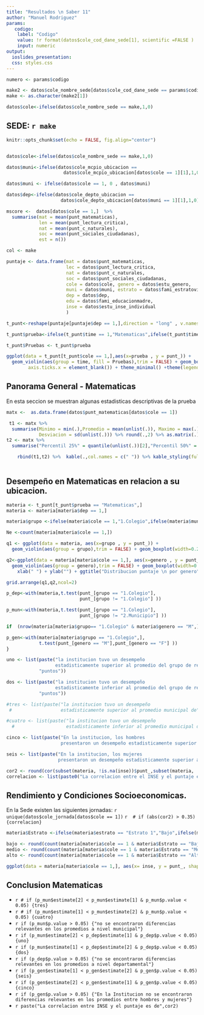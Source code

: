 ---
title: "Resultados \n Saber 11"
author: "Manuel Rodriguez"
params:
   codigo:
    label: "Codigo"
    value: !r format(datos$cole_cod_dane_sede[1], scientific =FALSE )
    input: numeric	
output: 
  ioslides_presentation: 
  css: styles.css
---

```{r, echo=FALSE}

numero <- params$codigo

make2 <- datos$cole_nombre_sede[datos$cole_cod_dane_sede == params$codigo][1]
make <- as.character(make2[1])

datos$cole<-ifelse(datos$cole_nombre_sede == make,1,0)
```


##  SEDE: `r make ` 

```{r, echo=FALSE}
knitr::opts_chunk$set(echo = FALSE, fig.align="center")


datos$cole<-ifelse(datos$cole_nombre_sede == make,1,0)

datos$muni<-ifelse(datos$cole_mcpio_ubicacion == 
                     datos$cole_mcpio_ubicacion[datos$cole == 1][1],1,0)

datos$muni <- ifelse(datos$cole == 1, 0 , datos$muni)

datos$dep<-ifelse(datos$cole_depto_ubicacion == 
                    datos$cole_depto_ubicacion[datos$muni == 1][1],1,0)

mscore <-  datos[datos$cole == 1,]  %>% 
  summarise(mat = mean(punt_matematicas),
            len = mean(punt_lectura_critica),
            nat = mean(punt_c_naturales),
            soc = mean(punt_sociales_ciudadanas),
            est = n())

col <- make

puntaje <- data.frame(mat = datos$punt_matematicas,
                      lec = datos$punt_lectura_critica,
                      nat = datos$punt_c_naturales,
                      soc = datos$punt_sociales_ciudadanas,
                      cole = datos$cole, genero = datos$estu_genero,
                      muni = datos$muni, estrato = datos$fami_estratovivienda,
                      dep = datos$dep,
                      edu = datos$fami_educacionmadre,
                      inse = datos$estu_inse_individual
                      )
```

```{r,fig.width = 7, fig.height = 3.5,echo= FALSE, warning=FALSE}

t_punt<-reshape(puntaje[puntaje$dep == 1,],direction = "long" , v.names = "punt_",varying = list(1:4))

t_punt$prueba<-ifelse(t_punt$time == 1,"Matematicas",ifelse(t_punt$time == 2,"Lectura", ifelse(t_punt$time == 3,"Naturales", ifelse(t_punt$time == 4,"Sociales",""))))

t_punt$Pruebas <- t_punt$prueba

ggplot(data = t_punt[t_punt$cole == 1,],aes(x=prueba , y = punt_)) + 
  geom_violin(aes(group = time, fill = Pruebas),trim = FALSE) + geom_boxplot(width = 0.2) + xlab(" ") + ylab("Puntaje") + theme(axis.text.x = element_blank(),
        axis.ticks.x = element_blank()) + theme_minimal() +theme(legend.position = c("bottom")) + ggtitle("Distribution Puntajes") + coord_cartesian(ylim = c(0, 100))

```

## Panorama General - Matematicas

En esta seccion se muestran algunas estadisticas descriptivas de la prueba 

```{r}
matx <-  as.data.frame(datos$punt_matematicas[datos$cole == 1])

 t1 <- matx %>% 
  summarise(Minimo = min(.),Promedio = mean(unlist(.)), Maximo = max(.),
            Desviacion = sd(unlist(.))) %>% round(.,2) %>% as.matrix(.) %>% t(.)
t2 <- matx %>% 
  summarise("Percentil 25%" = quantile(unlist(.))[2],"Percentil 50%" = quantile(unlist(.))[3], "Percentil 75%" = quantile(unlist(.))[4],"Percentil 100%" = quantile(unlist(.))[5]) %>% round(.,2) %>% as.matrix(.) %>% t(.)

    rbind(t1,t2) %>%  kable(.,col.names = c(" ")) %>% kable_styling(full_width = F, position = "center",bootstrap_options = "striped") %>% add_header_above(c("Estatisticos" = 1, "Valores" = 1))
 
```

## Desempeño en Matematicas en relacion a su ubicacion.

```{r,echo=FALSE}
materia <- t_punt[t_punt$prueba == "Matematicas",]
materia <- materia[materia$dep == 1,]

materia$grupo <-ifelse(materia$cole == 1,"1.Colegio",ifelse(materia$mun == 1,"2.Municipio", ifelse(materia$dep == 1,"3.Departamento","")))

Ne <-count(materia[materia$cole == 1,])

q1 <- ggplot(data = materia, aes(x=grupo , y = punt_)) + 
  geom_violin(aes(group = grupo),trim = FALSE) + geom_boxplot(width=0.2) + xlab(" ") + ylab("") + ggtitle("Distribucion puntaje por \n grupo de referencia")  + labs(subtitle = paste("Numero de estudiantes en la IE", Ne )) + theme_minimal()

q2<-ggplot(data = materia[materia$cole == 1,], aes(x=genero , y = punt_)) + 
  geom_violin(aes(group = genero),trim = FALSE) + geom_boxplot(width=0.2) +  ylim(0, 100) +
    xlab(" ") + ylab("") + ggtitle("Distribucion puntaje \n por genero")  + labs(subtitle = paste("Hombres", count(materia[materia$cole == 1 & materia$genero == "M",]),"Mujeres",count(materia[materia$cole == 1 & materia$genero == "F",]))) + theme_minimal()

grid.arrange(q1,q2,ncol=2)

p_dep<-with(materia,t.test(punt_[grupo == "1.Colegio"],
                           punt_[grupo != "1.Colegio"] ))

p_mun<-with(materia,t.test(punt_[grupo == "1.Colegio"],
                           punt_[grupo != "2.Municipio"] ))

if  (nrow(materia[materia$grupo== "1.Colegio" & materia$genero == "M",]) > 1) {

p_gen<-with(materia[materia$grupo == "1.Colegio",],
            t.test(punt_[genero == "M"],punt_[genero == "F"] ))
}

uno <- list(paste("la institucion tuvo un desempeño 
                  estadisticamente superior al promedio del grupo de referencia",   round(p_dep$estimate[1] - p_dep$estimate[2],digits = 2),
            "puntos"))

dos <- list(paste("la institucion tuvo un desempeño
                  estadisticamente inferior al promedio del grupo de referencia", round(p_dep$estimate[2] - p_dep$estimate[1],digits = 2),
            "puntos"))

#tres <- list(paste("la institucion tuvo un desempeño
 #                  estadisticamente superior al promedio municipal de", round(p_mun$estimate[1] - p_mun$estimate[2],digits = 2),         "puntos"))

#cuatro <- list(paste("la institucion tuvo un desempeño
  #                   estadisticamente inferior al promedio municipal de", round(p_mun$estimate[2] - p_mun$estimate[1],digits = 2),    "puntos"))

cinco <- list(paste("En la institucion, los hombres 
                    presentaron un desempeño estadisticamente superior al promedio de las mujeres y fue de ", round(p_gen$estimate[1] - p_gen$estimate[2],digits = 2),"puntos"))

seis <- list(paste("En la institucion, los mujeres 
                   presentaron un desempeño estadisticamente superior al promedio de los hombres y fue de ", round(p_gen$estimate[2] - p_gen$estimate[1],digits = 2),"puntos"))

cor2 <- round(cor(subset(materia, !is.na(inse))$punt_,subset(materia, !is.na(inse))$inse),2)
correlacion <- list(paste0("La correlacion entre el INSE y el puntaje es de ",cor2, sep = " "))
```


## Rendimiento y Condiciones Socioeconomicas.

En la Sede existen las siguientes jornadas: `r unique(datos$cole_jornada[datos$cole == 1])`
`r  # if (abs(cor2) > 0.35) {correlacion}` 

```{r ,echo=FALSE,warning=FALSE}

materia$Estrato <-ifelse(materia$estrato == "Estrato 1","Bajo",ifelse(materia$estrato == "Estrato 2" ,"Bajo", ifelse(materia$estrato == "Estrato 3","Medio",ifelse(materia$estrato == "Estrato 4","Medio",ifelse(materia$estrato == "Estrato 5","Alto",ifelse(materia$estrato == "Estrato 6","Alto",""))))))

bajo <- round(count(materia[materia$cole == 1 & materia$Estrato == "Bajo",])/Ne*100,0)
medio <- round(count(materia[materia$cole == 1 & materia$Estrato == "Medio",])/Ne*100,0)
alto <- round(count(materia[materia$cole == 1 & materia$Estrato == "Alto",])/Ne*100,0)

```

```{r ,fig.width = 7, fig.height = 3.8,echo=FALSE,warning=FALSE}

ggplot(data = materia[materia$cole == 1,], aes(x= inse, y = punt_, shape = Estrato)) + geom_point(aes(colour = Estrato)) + ylab("Puntaje") + xlab("Indice Socioeconómico") + ggtitle("Relacion condiciones socioeconomicas y desemepeño") + labs(subtitle = paste("Porcetaje de esstudiantes en estrato Bajo", bajo,"%", "Medio", medio,"%", "Alto", alto,"%")) + theme_minimal() + theme(legend.position = c("bottom")) + ylim(0,100)

```


## Conclusion Matematicas

* `r # if (p_mun$estimate[2] < p_mun$estimate[1] & p_mun$p.value < 0.05) {tres}`
* `r # if (p_mun$estimate[1] < p_mun$estimate[2] & p_mun$p.value < 0.05) {cuatro}`
* `r if (p_mun$p.value > 0.05) {"no se encontraron diferencias relevantes en los promedios a nivel municipal"}`
* `r if (p_mun$estimate[2] < p_dep$estimate[1] & p_dep$p.value < 0.05) {uno}`
* `r if (p_mun$estimate[1] < p_dep$estimate[2] & p_dep$p.value < 0.05) {dos}`
* `r if (p_dep$p.value > 0.05) {"no se encontraron diferencias relevantes en los promedios a nivel departamental"}`
* `r if (p_gen$estimate[1] < p_gen$estimate[2] & p_gen$p.value < 0.05) {seis}`
* `r if (p_gen$estimate[2] < p_gen$estimate[1] & p_gen$p.value < 0.05) {cinco}`
* `r if (p_gen$p.value > 0.05) {"En la Institucion no se encontraron diferencias relevantes en los promedios entre hombres y mujeres"}`
* `r paste("La correlacion entre INSE y el puntaje es de",cor2)` 
